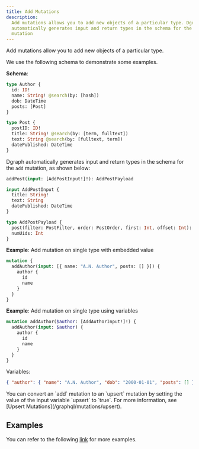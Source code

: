 ```yaml
---
title: Add Mutations
description:
  Add mutations allows you to add new objects of a particular type. Dgraph
  automatically generates input and return types in the schema for the add
  mutation
---
```


Add mutations allow you to add new objects of a particular type.

We use the following schema to demonstrate some examples.

**Schema**:

```graphql
type Author {
  id: ID!
  name: String! @search(by: [hash])
  dob: DateTime
  posts: [Post]
}

type Post {
  postID: ID!
  title: String! @search(by: [term, fulltext])
  text: String @search(by: [fulltext, term])
  datePublished: DateTime
}
```

Dgraph automatically generates input and return types in the schema for the
`add` mutation, as shown below:

```graphql
addPost(input: [AddPostInput!]!): AddPostPayload

input AddPostInput {
  title: String!
  text: String
  datePublished: DateTime
}

type AddPostPayload {
  post(filter: PostFilter, order: PostOrder, first: Int, offset: Int): [Post]
  numUids: Int
}
```

**Example**: Add mutation on single type with embedded value

```graphql
mutation {
  addAuthor(input: [{ name: "A.N. Author", posts: [] }]) {
    author {
      id
      name
    }
  }
}
```

**Example**: Add mutation on single type using variables

```graphql
mutation addAuthor($author: [AddAuthorInput!]!) {
  addAuthor(input: $author) {
    author {
      id
      name
    }
  }
}
```

Variables:

```json
{ "author": { "name": "A.N. Author", "dob": "2000-01-01", "posts": [] } }
```

<Note>
  You can convert an `add` mutation to an `upsert` mutation by setting the value
  of the input variable `upsert` to `true`. For more information, see [Upsert
  Mutations](/graphql/mutations/upsert).
</Note>

## Examples

You can refer to the following
[link](https://github.com/hypermodeinc/dgraph/blob/main/graphql/resolve/add_mutation_test.yaml)
for more examples.
